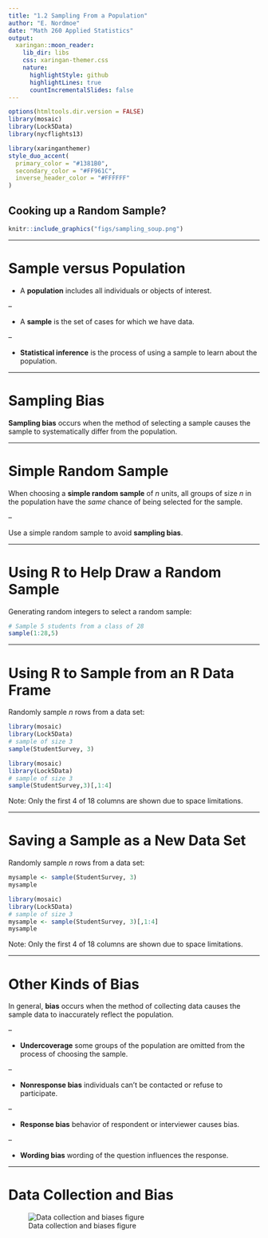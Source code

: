 ```yaml
---
title: "1.2 Sampling From a Population"
author: "E. Nordmoe"
date: "Math 260 Applied Statistics"
output:
  xaringan::moon_reader:
    lib_dir: libs
    css: xaringan-themer.css
    nature:
      highlightStyle: github
      highlightLines: true
      countIncrementalSlides: false
---
```



```r
options(htmltools.dir.version = FALSE)
library(mosaic)
library(Lock5Data)
library(nycflights13)
```


```r
library(xaringanthemer)
style_duo_accent(
  primary_color = "#1381B0",
  secondary_color = "#FF961C",
  inverse_header_color = "#FFFFFF"
)
```



## Cooking up a Random Sample?

```r
knitr::include_graphics("figs/sampling_soup.png")
```
---

# Sample versus Population  
  
* A **population** includes all individuals or objects of interest. 

--

* A **sample** is the set of cases for which we have data.  

--

* **Statistical inference** is the process of using a sample to learn about the population.  

---

# Sampling Bias  

**Sampling bias** occurs when the method of selecting a 
sample causes the sample to systematically differ from the population.  

---

# Simple Random Sample

When choosing a **simple random sample** of $n$ units, all groups of size $n$ in the population have the *same* chance of being selected for the sample.  

--

Use a simple random sample to avoid **sampling bias**.  

---

# Using R to Help Draw a Random Sample  

Generating random integers to select a random sample:  
```r
# Sample 5 students from a class of 28
sample(1:28,5)
```

---

# Using R to Sample from an R Data Frame

Randomly sample $n$ rows from a data set:  
```r
library(mosaic)
library(Lock5Data)
# sample of size 3
sample(StudentSurvey, 3)
```

```r
library(mosaic)
library(Lock5Data)
# sample of size 3
sample(StudentSurvey,3)[,1:4]
```

Note: Only the first 4 of 18 columns are shown due to space limitations.

---

# Saving a Sample as a New Data Set  

Randomly sample $n$ rows from a data set:
```r
mysample <- sample(StudentSurvey, 3)
mysample
```

```r
library(mosaic)
library(Lock5Data)
# sample of size 3
mysample <- sample(StudentSurvey, 3)[,1:4]
mysample
```

Note: Only the first 4 of 18 columns are shown due to space limitations.

---

# Other Kinds of Bias

In general, **bias** occurs when the method of collecting data causes the sample data to inaccurately reflect the population.  

--


* **Undercoverage** some groups of the population are omitted from the process of choosing the sample.  

--

* **Nonresponse bias** individuals can’t be contacted or refuse to participate.

--

* **Response bias** behavior of respondent or interviewer causes bias.  

--

* **Wording bias** wording of the question influences the response.  


---

# Data Collection and Bias  

![Data collection and biases figure](figs/sampling_diagram_with_biases.png)

